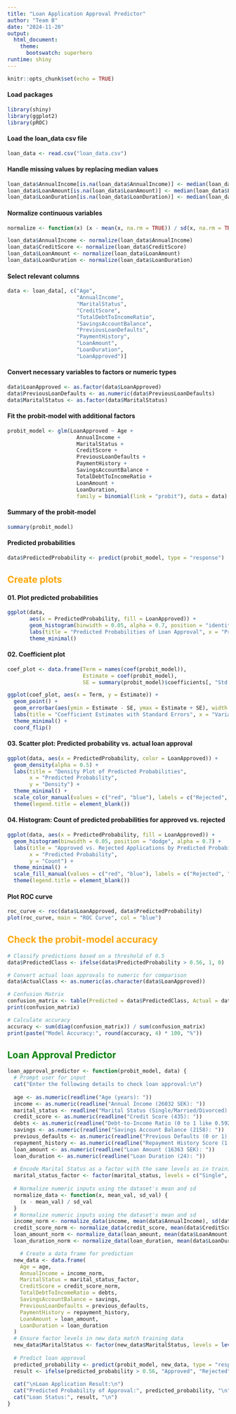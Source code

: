 ```yaml
---
title: "Loan Application Approval Predictor"
author: "Team B"
date: "2024-11-20"
output: 
  html_document:
    theme:
      bootswatch: superhero
runtime: shiny
---
```


```r
knitr::opts_chunk$set(echo = TRUE)
```

#### Load packages
```r
library(shiny)
library(ggplot2)
library(pROC)
```

#### Load the loan_data csv file
```r
loan_data <- read.csv("loan_data.csv")
```

#### Handle missing values by replacing median values
```r
loan_data$AnnualIncome[is.na(loan_data$AnnualIncome)] <- median(loan_data$AnnualIncome, na.rm = TRUE)
loan_data$LoanAmount[is.na(loan_data$LoanAmount)] <- median(loan_data$LoanAmount, na.rm = TRUE)
loan_data$LoanDuration[is.na(loan_data$LoanDuration)] <- median(loan_data$LoanDuration, na.rm = TRUE)
```

#### Normalize continuous variables
```r
normalize <- function(x) (x - mean(x, na.rm = TRUE)) / sd(x, na.rm = TRUE)

loan_data$AnnualIncome <- normalize(loan_data$AnnualIncome)
loan_data$CreditScore <- normalize(loan_data$CreditScore)
loan_data$LoanAmount <- normalize(loan_data$LoanAmount)
loan_data$LoanDuration <- normalize(loan_data$LoanDuration)
```

#### Select relevant columns
```r
data <- loan_data[, c("Age", 
                      "AnnualIncome", 
                      "MaritalStatus", 
                      "CreditScore", 
                      "TotalDebtToIncomeRatio",
                      "SavingsAccountBalance",
                      "PreviousLoanDefaults", 
                      "PaymentHistory", 
                      "LoanAmount", 
                      "LoanDuration", 
                      "LoanApproved")]
```

#### Convert necessary variables to factors or numeric types
```r
data$LoanApproved <- as.factor(data$LoanApproved)
data$PreviousLoanDefaults <- as.numeric(data$PreviousLoanDefaults)
data$MaritalStatus <- as.factor(data$MaritalStatus)
```

#### Fit the probit-model with additional factors
```r
probit_model <- glm(LoanApproved ~ Age + 
                      AnnualIncome + 
                      MaritalStatus + 
                      CreditScore +
                      PreviousLoanDefaults + 
                      PaymentHistory + 
                      SavingsAccountBalance +
                      TotalDebtToIncomeRatio + 
                      LoanAmount + 
                      LoanDuration, 
                      family = binomial(link = "probit"), data = data)
```

#### Summary of the probit-model
```r
summary(probit_model)
```

#### Predicted probabilities
```r
data$PredictedProbability <- predict(probit_model, type = "response")
```

## [Create plots]{style="color: orange;"}
#### 01. Plot predicted probabilities
```r
ggplot(data, 
       aes(x = PredictedProbability, fill = LoanApproved)) +
       geom_histogram(binwidth = 0.05, alpha = 0.7, position = "identity") +
       labs(title = "Predicted Probabilities of Loan Approval", x = "Predicted Probability", y = "Count") +
       theme_minimal()
```

#### 02. Coefficient plot
```r
coef_plot <- data.frame(Term = names(coef(probit_model)),
                        Estimate = coef(probit_model),
                        SE = summary(probit_model)$coefficients[, "Std. Error"])

ggplot(coef_plot, aes(x = Term, y = Estimate)) +
  geom_point() +
  geom_errorbar(aes(ymin = Estimate - SE, ymax = Estimate + SE), width = 0.2) +
  labs(title = "Coefficient Estimates with Standard Errors", x = "Variables", y = "Coefficient Estimate") +
  theme_minimal() +
  coord_flip()
```

#### 03. Scatter plot: Predicted probability vs. actual loan approval
```r
ggplot(data, aes(x = PredictedProbability, color = LoanApproved)) +
  geom_density(alpha = 0.5) +
  labs(title = "Density Plot of Predicted Probabilities",
       x = "Predicted Probability",
       y = "Density") +
  theme_minimal() +
  scale_color_manual(values = c("red", "blue"), labels = c("Rejected", "Approved")) +
  theme(legend.title = element_blank())
```

#### 04. Histogram: Count of predicted probabilities for approved vs. rejected
```r
ggplot(data, aes(x = PredictedProbability, fill = LoanApproved)) +
  geom_histogram(binwidth = 0.05, position = "dodge", alpha = 0.7) +
  labs(title = "Approved vs. Rejected Applications by Predicted Probability",
       x = "Predicted Probability",
       y = "Count") +
  theme_minimal() +
  scale_fill_manual(values = c("red", "blue"), labels = c("Rejected", "Approved")) +
  theme(legend.title = element_blank())
```

#### Plot ROC curve
```r
roc_curve <- roc(data$LoanApproved, data$PredictedProbability)
plot(roc_curve, main = "ROC Curve", col = "blue")
```

## [Check the probit-model accuracy]{style="color: orange;"}
```r
# Classify predictions based on a threshold of 0.5
data$PredictedClass <- ifelse(data$PredictedProbability > 0.56, 1, 0)

# Convert actual loan approvals to numeric for comparison
data$ActualClass <- as.numeric(as.character(data$LoanApproved))

# Confusion Matrix
confusion_matrix <- table(Predicted = data$PredictedClass, Actual = data$ActualClass)
print(confusion_matrix)

# Calculate accuracy
accuracy <- sum(diag(confusion_matrix)) / sum(confusion_matrix)
print(paste("Model Accuracy:", round(accuracy, 4) * 100, "%"))
```

## [Loan Approval Predictor]{style="color: green;"}
```r
loan_approval_predictor <- function(probit_model, data) {
  # Prompt user for input
  cat("Enter the following details to check loan approval:\n")
  
  age <- as.numeric(readline("Age (years): "))
  income <- as.numeric(readline("Annual Income (26032 SEK): "))
  marital_status <- readline("Marital Status (Single/Married/Divorced): ")
  credit_score <- as.numeric(readline("Credit Score (435): "))
  debts <- as.numeric(readline("Debt-to-Income Ratio (0 to 1 like 0.59228294): "))
  savings <- as.numeric(readline("Savings Account Balance (2158): "))
  previous_defaults <- as.numeric(readline("Previous Defaults (0 or 1): "))
  repayment_history <- as.numeric(readline("Repayment History Score (1 to 10): "))
  loan_amount <- as.numeric(readline("Loan Amount (16363 SEK): "))
  loan_duration <- as.numeric(readline("Loan Duration (24): "))
  
  # Encode Marital Status as a factor with the same levels as in training data
  marital_status_factor <- factor(marital_status, levels = c("Single", "Married", "Divorced"))
  
  # Normalize numeric inputs using the dataset's mean and sd
  normalize_data <- function(x, mean_val, sd_val) {
    (x - mean_val) / sd_val
  }
  # Normalize numeric inputs using the dataset's mean and sd
  income_norm <- normalize_data(income, mean(data$AnnualIncome), sd(data$AnnualIncome))
  credit_score_norm <- normalize_data(credit_score, mean(data$CreditScore), sd(data$CreditScore))
  loan_amount_norm <- normalize_data(loan_amount, mean(data$LoanAmount), sd(data$LoanAmount))
  loan_duration_norm <- normalize_data(loan_duration, mean(data$LoanDuration), sd(data$LoanDuration))

    # Create a data frame for prediction
  new_data <- data.frame(
    Age = age,
    AnnualIncome = income_norm,
    MaritalStatus = marital_status_factor,
    CreditScore = credit_score_norm,
    TotalDebtToIncomeRatio = debts,
    SavingsAccountBalance = savings,
    PreviousLoanDefaults = previous_defaults,
    PaymentHistory = repayment_history,
    LoanAmount = loan_amount,
    LoanDuration = loan_duration
  )
  # Ensure factor levels in new_data match training data
  new_data$MaritalStatus <- factor(new_data$MaritalStatus, levels = levels(data$MaritalStatus))
  
  # Predict loan approval
  predicted_probability <- predict(probit_model, new_data, type = "response")
  result <- ifelse(predicted_probability > 0.56, "Approved", "Rejected")
  
  cat("\nLoan Application Result:\n")
  cat("Predicted Probability of Approval:", predicted_probability, "\n")
  cat("Loan Status:", result, "\n")
}
```





